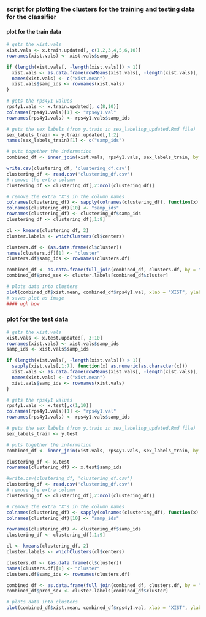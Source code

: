### script for plotting the clusters for the training and testing data for the classifier

#### plot for the train data
```r
# gets the xist.vals
xist.vals <- x.train.updated[, c(1,2,3,4,5,6,10)]
rownames(xist.vals) <- xist.vals$samp_ids

if (length(xist.vals[, -length(xist.vals)]) > 1){ 
  xist.vals <- as.data.frame(rowMeans(xist.vals[, -length(xist.vals)], na.rm=TRUE))
  names(xist.vals) <- c("xist.mean")
  xist.vals$samp_ids <- rownames(xist.vals)
}

# gets the rps4y1 values
rps4y1.vals <- x.train.updated[, c(8,10)]
colnames(rps4y1.vals)[1] <- "rps4y1.val"
rownames(rps4y1.vals) <- rps4y1.vals$samp_ids

# gets the sex labels (from y.train in sex_labeling_updated.Rmd file)
sex_labels_train <- y.train.updated[,1:2]
names(sex_labels_train)[1] <- c("samp_ids")

# puts together the information
combined_df <- inner_join(xist.vals, rps4y1.vals, sex_labels_train, by = "samp_ids")

write.csv(clustering_df, 'clustering_df.csv')
clustering_df <- read.csv('clustering_df.csv')
# remove the extra column
clustering_df <- clustering_df[,2:ncol(clustering_df)]

# remove the extra "X"s in the column names
colnames(clustering_df) <- sapply(colnames(clustering_df), function(x) { substr(x, 2, nchar(x)) } )
colnames(clustering_df)[10] <- "samp_ids"
rownames(clustering_df) <- clustering_df$samp_ids
clustering_df <- clustering_df[,1:9]

cl <- kmeans(clustering_df, 2)
cluster.labels <- whichClusters(cl$centers)

clusters.df <- (as.data.frame(cl$cluster))
names(clusters.df)[1] <- "cluster"
clusters.df$samp_ids <- rownames(clusters.df)

combined_df <- as.data.frame(full_join(combined_df, clusters.df, by = "samp_ids"))
combined_df$pred_sex <- cluster.labels[combined_df$cluster]

# plots data into clusters
plot(combined_df$xist.mean, combined_df$rps4y1.val, xlab = "XIST", ylab = "RPS4Y1", col = c("red", "blue")[as.factor(combined_df$cluster)])
# saves plot as image
#### ugh how
```

### plot for the test data
```r
# gets the xist.vals
xist.vals <- x.test.updated[, 3:10]
rownames(xist.vals) <- xist.vals$samp_ids
samp_ids <- xist.vals$samp_ids

if (length(xist.vals[, -length(xist.vals)]) > 1){
  sapply(xist.vals[,1:7], function(x) as.numeric(as.character(x)))
  xist.vals <- as.data.frame(rowMeans(xist.vals[, -length(xist.vals)], na.rm=TRUE))
  names(xist.vals) <- c("xist.mean")
  xist.vals$samp_ids <- rownames(xist.vals)
}

# gets the rps4y1 values
rps4y1.vals <- x.test[,c(1,10)]
colnames(rps4y1.vals)[1] <- "rps4y1.val"
rownames(rps4y1.vals) <- rps4y1.vals$samp_ids

# gets the sex labels (from y.train in sex_labeling_updated.Rmd file)
sex_labels_train <- y.test

# puts together the information
combined_df <- inner_join(xist.vals, rps4y1.vals, sex_labels_train, by = "samp_ids")

clustering_df <- x.test
rownames(clustering_df) <- x.test$samp_ids

#write.csv(clustering_df, 'clustering_df.csv')
clustering_df <- read.csv('clustering_df.csv')
# remove the extra column
clustering_df <- clustering_df[,2:ncol(clustering_df)]

# remove the extra "X"s in the column names
colnames(clustering_df) <- sapply(colnames(clustering_df), function(x) { substr(x, 2, nchar(x)) } )
colnames(clustering_df)[10] <- "samp_ids"

rownames(clustering_df) <- clustering_df$samp_ids
clustering_df <- clustering_df[,1:9]

cl <- kmeans(clustering_df, 2)
cluster.labels <- whichClusters(cl$centers)

clusters.df <- (as.data.frame(cl$cluster))
names(clusters.df)[1] <- "cluster"
clusters.df$samp_ids <- rownames(clusters.df)

combined_df <- as.data.frame(full_join(combined_df, clusters.df, by = "samp_ids"))
combined_df$pred_sex <- cluster.labels[combined_df$cluster]

# plots data into clusters
plot(combined_df$xist.mean, combined_df$rps4y1.val, xlab = "XIST", ylab = "RPS4Y1", col = c("red", "blue")[as.factor(combined_df$cluster)])
```





